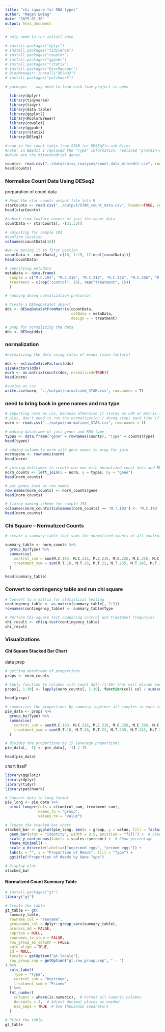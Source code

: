 ```yaml
---
title: "chi square for RNA types"
author: "Megan Ewing"
date: "2025-01-30"
output: html_document
---
```


```r


# only need to run install once

# install.packages("dplyr")
# install.packages("tidyverse")
# install.packages("cowplot")
# install.packages("ggpubr")
# install.packages("rstatix")
# install.packages("BiocManager")
# BiocManager::install("DESeq2")
# install.packages("patchwork")

# packages -- may need to load each time project is open 

  library(dplyr)
  library(tidyverse)
  library(tidyr)
  library(data.table)
  library(ggplot2)
  library(RColorBrewer)
  library(cowplot)
  library(ggpubr)
  library(rstatix)
  library(DESeq2)

```

```r
#read in the count table from STAR (or DESEq2)<-ask Giles
#note: in BBEdit I replaced the "Type" information: replaced "protein-coding" with "mito" for the first 13 genes 
#which are the mitochondrial genes

counts<- read.csv("../data/chisq_rnatypes/count_data_mitoedit.csv", row.names = 1)
head(counts)

```

### Normalize Count Data Using DESeq2

preparation of count data

```r
# Read the star counts output file into R
starCounts <- read.csv("../output/STAR_count_data.csv", header=TRUE, row.names=1)
head(starCounts)

#subset from feature counts of just the count data
countData <- starCounts[, -(31:33)] 

# adjusting for sample 193
#confirm location
colnames(countData[16])

#we're moving it to first postion
countData <- countData[, c(16, 1:15, 17:ncol(countData))]
head(countData)

# specifying metadata
metaData <- data.frame(
  sample = c("M.C.193", "M.C.216", "M.C.218", "M.C.226", "M.C.306", "M.C.329", "M.C.334", "M.C.337", "M.C.339", "M.C.358", "M.C.360", "M.C.363", "M.C.373", "M.C.482","M.C.488", "M.T.18",  "M.T.20", "M.T.22", "M.T.235", "M.T.245", "M.T.29", "M.T.31", "M.T.32", "M.T.399", "M.T.43", "M.T.44", "M.T.500", "M.T.7", "M.T.83", "M.T.8"),
  treatment = c(rep("control", 15), rep("treatment", 15))
  )

# running deseq normalization precursor

# Create a DESeqDataSet object
dds <- DESeqDataSetFromMatrix(countData,
                              colData = metaData,
                              design = ~ treatment)

# prep for normalizing the data
dds <- DESeq(dds)
```

### normalization

```r
#normalizing the data using ratio of means (size factors)

dds <- estimateSizeFactors(dds)
sizeFactors(dds)
norm <- as.matrix(counts(dds, normalized=TRUE))
head(norm)

#saving as csv 
write.csv(norm, "../output/normalized_STAR.csv", row.names = T)

```

### need to bring back in gene names and rna type

```r

# importing norm as csv, because otherwise it stores as LHS or matrix (if specified). want as data frame for quicker processing
# plus, don't need to run the normalization / deseq steps each time if you just load normalized file
norm <- read.csv("../output/normalized_STAR.csv", row.names = 1)

# making dataframe of just genes and RNA type
types <- data.frame("gene" = rownames(counts), "Type" = counts$Type)
head(types)

# adding column to norm with gene names to prep for join
norm$gene <- rownames(norm)
head(norm)

# joining datframes to create new one with normalized count data and RNA type
norm_counts <- left_join(x = norm, y = types, by = "gene")
head(norm_counts)

# put genes back as row names
row.names(norm_counts) <- norm_counts$gene
head(norm_counts)

# fixing naming scheme for sample 193
colnames(norm_counts)[colnames(norm_counts) == 'M.T.193'] <- 'M.C.193'
head(norm_counts)
```

### Chi Square – Normalized Counts

```r

# create a summary table that sums the normalized counts of all control and all treatment samples 

summary_table <- norm_counts %>%
  group_by(Type) %>%
  summarise(
    control_sum = sum(M.C.193, M.C.216, M.C.218, M.C.226, M.C.306, M.C.329, M.C.334, M.C.337, M.C.339, M.C.358, M.C.360, M.C.363, M.C.373, M.C.482, M.C.488),
    treatment_sum = sum(M.T.18, M.T.20, M.T.22, M.T.235, M.T.245, M.T.31, M.T.32, M.T.399, M.T.43, M.T.44, M.T.500, M.T.7, M.T.8, M.T.83, M.T.29)
  )

head(summary_table)
```

### Convert to contingency table and run chi square

```r
# Convert to a matrix for statistical testing
contingency_table <- as.matrix(summary_table[, 2:3])
rownames(contingency_table) <- summary_table$Type

# Perform Chi-square test comparing control and treatment frequncies
chi_result <- chisq.test(contingency_table)
chi_result
```

### Visualizations

#### Chi Square Stacked Bar Chart

data prep

```r

# getting dataframe of proportions
props <- norm_counts  

# Apply function to columns with count data (1-30) that will divide each cell by the total number of reads for that sample (ie. cell # / sum of col)
props[, 1:30] <- lapply(norm_counts[, 1:30], function(col) col / sum(col))  

head(props)
```

```r

# summarizes the proportions by summing together all samples in each treatment
pie_data <- props %>%
  group_by(Type) %>%
  summarise(
    control_sum = sum(M.C.193, M.C.216, M.C.218, M.C.226, M.C.306, M.C.329, M.C.334, M.C.337, M.C.339, M.C.358, M.C.360, M.C.363, M.C.373, M.C.482, M.C.488),
    treatment_sum = sum(M.T.18, M.T.20, M.T.22, M.T.235, M.T.245, M.T.31, M.T.32, M.T.399, M.T.43, M.T.44, M.T.500, M.T.7, M.T.8, M.T.83, M.T.29)
  )

# divides the proportions by 15 (average proportion)
pie_data[, -1] <- pie_data[, -1] / 15  

head(pie_data)
```

chart itself

```r
library(ggplot2)
library(dplyr)
library(tidyr)
library(patchwork)

# Convert data to long format
pie_long <- pie_data %>%
  pivot_longer(cols = c(control_sum, treatment_sum), 
               names_to = "group", 
               values_to = "value")

# Create the stacked bar chart
stacked_bar <- ggplot(pie_long, aes(x = group, y = value, fill = factor(Type))) +
  geom_bar(stat = "identity", width = 0.5, position = "fill") +  # Stacked bar chart
  scale_y_continuous(labels = scales::percent) +  # Show percentage
  theme_minimal() +
  scale_x_discrete(labels=c("unprimed eggs", "primed eggs")) +
  labs(x = "", y = "Proportion of Reads", fill = "Type") +
  ggtitle("Proportion of Reads by Gene Type")

# Display plot
stacked_bar


```

#### Normalized Count Summary Table

```r
# install.packages("gt")
library("gt")
```

```r

# Create the table
gt_table <- gt(
  summary_table,
  rowname_col = "rowname",
  groupname_col = dplyr::group_vars(summary_table),
  process_md = FALSE,
  caption = NULL,
  rownames_to_stub = FALSE,
  row_group_as_column = FALSE,
  auto_align = TRUE,
  id = NULL,
  locale = getOption("gt.locale"),
  row_group.sep = getOption("gt.row_group.sep", " - ")
) %>%
  cols_label(
    Type = "Type", 
    control_sum = "Unprimed",
    treatment_sum = "Primed"
  ) %>%
  fmt_number(
    columns = where(is.numeric),  # Format all numeric columns
    decimals = 2,  # Adjust decimal places as needed
    use_seps = TRUE  # Use thousands separators
  )

# Print the table
gt_table


```
